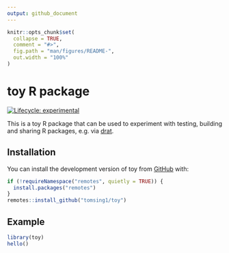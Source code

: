 ```yaml
---
output: github_document
---
```


<!-- README.md is generated from README.Rmd. Please edit that file -->

```r
knitr::opts_chunk$set(
  collapse = TRUE,
  comment = "#>",
  fig.path = "man/figures/README-",
  out.width = "100%"
)
```

# toy R package

<!-- badges: start -->
[![Lifecycle: experimental](https://img.shields.io/badge/lifecycle-experimental-orange.svg)](https://lifecycle.r-lib.org/articles/stages.html#experimental)
<!-- badges: end -->

This is a toy R package that can be used to experiment with testing,
building and sharing R packages, e.g. via 
[drat](https://cran.r-project.org/package=drat).

## Installation

You can install the development version of toy from [GitHub](https://github.com/) with:

```r
if (!requireNamespace("remotes", quietly = TRUE)) {
  install.packages("remotes")
}
remotes::install_github("tomsing1/toy")
```

## Example

```r
library(toy)
hello()
```
